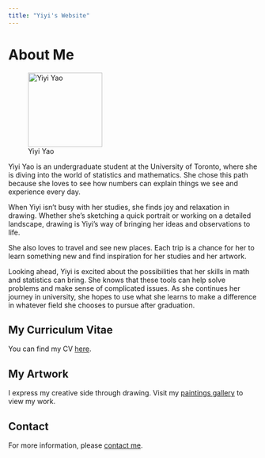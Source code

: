 ```yaml
---
title: "Yiyi's Website"
---
```


# About Me

![Yiyi Yao](profile pic.jpg){width=150px}

Yiyi Yao is an undergraduate student at the University of Toronto, where she is diving into the world of statistics and mathematics. She chose this path because she loves to see how numbers can explain things we see and experience every day.

When Yiyi isn't busy with her studies, she finds joy and relaxation in drawing. Whether she’s sketching a quick portrait or working on a detailed landscape, drawing is Yiyi’s way of bringing her ideas and observations to life.

She also loves to travel and see new places. Each trip is a chance for her to learn something new and find inspiration for her studies and her artwork.

Looking ahead, Yiyi is excited about the possibilities that her skills in math and statistics can bring. She knows that these tools can help solve problems and make sense of complicated issues. As she continues her journey in university, she hopes to use what she learns to make a difference in whatever field she chooses to pursue after graduation.

## My Curriculum Vitae

You can find my CV [here](YIYI CV.pdf).

## My Artwork

I express my creative side through drawing. Visit my [paintings gallery](art work.pdf) to view my work.

## Contact

For more information, please [contact me](ee.yao@mail.utoronto.ca).